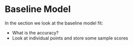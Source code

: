# Baseline Model

In the section we look at the baseline model fit:

* What is the accuracy?  
* Look at individual points and store some sample scores  


